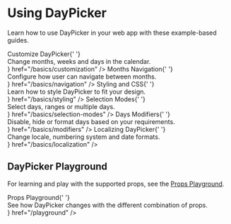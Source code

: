 
# Using DayPicker

Learn how to use DayPicker in your web app with these example-based guides.

<Cards>
  <Card
    icon="⚙️"
    title={
      <div>
        Customize DayPicker{' '}
        <div className="pt-1 font-normal text-sm nx-text-gray-400">
          Change months, weeks and days in the calendar.
        </div>
      </div>
    }
    href="/basics/customization"
  />
  <Card
    icon="🗓️ "
    title={
      <div>
        Months Navigation{' '}
        <div className="pt-1 font-normal text-sm nx-text-gray-400">
          Configure how user can navigate between months.
        </div>
      </div>
    }
    href="/basics/navigation"
  />
  <Card
    icon="🎨 "
    title={
      <div>
        Styling and CSS{' '}
        <div className="pt-1 font-normal text-sm nx-text-gray-400">
          Learn how to style DayPicker to fit your design.
        </div>
      </div>
    }
    href="/basics/styling"
  />
  <Card
    icon="✅ "
    title={
      <div>
        Selection Modes{' '}
        <div className="pt-1 font-normal text-sm nx-text-gray-400">
          Select days, ranges or multiple days.
        </div>
      </div>
    }
    href="/basics/selection-modes"
  />
  <Card
    icon="🏷️ "
    title={
      <div>
        Days Modifiers{' '}
        <div className="pt-1 font-normal text-sm nx-text-gray-400">
          Disable, hide or format days based on your requirements.
        </div>
      </div>
    }
    href="/basics/modifiers"
  />
  <Card
    icon="🌎 "
    title={
      <div>
        Localizing DayPicker{' '}
        <div className="pt-1 font-normal text-sm nx-text-gray-400">
          Change locale, numbering system and date formats.
        </div>
      </div>
    }
    href="/basics/localization"
  />
</Cards>

## DayPicker Playground

For learning and play with the supported props, see the [Props Playground](/playground).

<Cards>
  <Card
    icon="🛝 "
    title={
      <div>
        Props Playground{' '}
        <div className="pt-1 font-normal text-sm nx-text-gray-400">
          See how DayPicker changes with the different combination of props.
        </div>
      </div>
    }
    href="/playground"
  />
</Cards>
